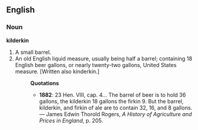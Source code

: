 ==English==
===Noun===
'''kilderkin''' 
#A small barrel.
#An old English liquid measure, usually being half a barrel; containing 18 English beer gallons, or nearly twenty-two gallons, United States measure. [Written also kinderkin.]
#:'''Quotations'''
#:*'''1882''': 23 Hen. VIII, cap. 4... The barrel of beer is to hold 36 gallons, the kilderkin 18 gallons the firkin 9.  But the barrel, kilderkin, and firkin of ale are to contain 32, 16, and 8 gallons. &mdash; James Edwin Thorold Rogers, ''A History of Agriculture and Prices in England'', p. 205.
